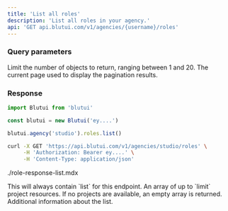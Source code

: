 ```yaml
---
title: 'List all roles'
description: 'List all roles in your agency.'
api: 'GET api.blutui.com/v1/agencies/{username}/roles'
---
```


### Query parameters

<Parameter name="limit" type="integer | default: 10">
Limit the number of objects to return, ranging between 1 and 20.
</Parameter>

<Parameter name="page" type="integer | default: 1">
The current page used to display the pagination results.
</Parameter>

### Response

```ts tab="Node.js"
import Blutui from 'blutui'

const blutui = new Blutui('ey....')

blutui.agency('studio').roles.list()
```

```bash tab="cURL"
curl -X GET 'https://api.blutui.com/v1/agencies/studio/roles' \
     -H 'Authorization: Bearer ey....' \
     -H 'Content-Type: application/json'
```

<include>./role-response-list.mdx</include>

<Parameter name="object" type="string">
This will always contain `list` for this endpoint.
</Parameter>

<Parameter name="data" type="array">
An array of up to `limit` project resources. If no projects are available, an empty array is returned.
</Parameter>

<Parameter name="meta" type="object">
Additional information about the list.
</Parameter>
